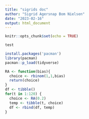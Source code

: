 ```yaml
---
title: "sigrids doc"
author: "Sigrid Agersnap Bom Nielsen"
date: "2023-02-16"
output: html_document
---
```


```r
knitr::opts_chunk$set(echo = TRUE)
```


```r
test
```


```r
install.packages('pacman')
library(pacman)
pacman::p_load(tidyverse)
```



```r
RA <- function(bias){
  choice <- rbinom(1,1,bias)
  return(choice)
}
df <- tibble()
for(t in 1:120) {
  choice <- RA(0.2)
  temp <- tibble(t, choice)
  df <- rbind(df, temp)
}
```


